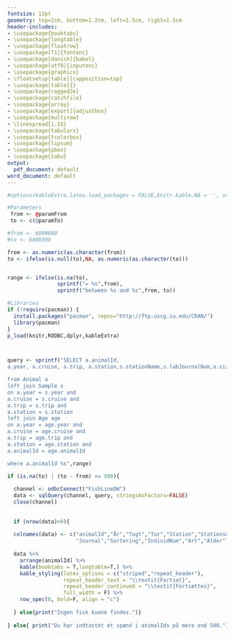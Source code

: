 ```yaml
---
fontsize: 12pt
geometry: top=2cm, bottom=1.2cm, left=1.5cm, right=1.5cm
header-includes:
- \usepackage{booktabs}
- \usepackage{longtable}
- \usepackage{floatrow}
- \usepackage[T1]{fontenc}
- \usepackage[danish]{babel}
- \usepackage[utf8]{inputenc}
- \usepackage{graphicx}
- \floatsetup[table]{capposition=top}
- \usepackage[table]{}
- \usepackage{ragged2e}
- \usepackage{catchfile}
- \usepackage{array}
- \usepackage[export]{adjustbox}
- \usepackage{multirow}
- \linespread{1.15}
- \usepackage{tabularx}
- \usepackage{tcolorbox}
- \usepackage{lipsum}
- \usepackage{pbox}
- \usepackage{tabu}
output:
  pdf_document: default
word_document: default
---
```

  
  \renewcommand{\familydefault}{\sfdefault}
\sffamily


```r
#options(kableExtra.latex.load_packages = FALSE,knitr.kable.NA = '', scipen = 999)

#Parameters
 from <- @paramFrom
 to <- c(@paramTo)

#from <- 6000000
#to <- 6000300

from <- as.numeric(as.character(from))
to <- ifelse(is.null(to),NA, as.numeric(as.character(to)))


range <- ifelse(is.na(to), 
                sprintf("= %s",from), 
                sprintf("between %s and %s",from, to))
```




```r

#Libraries
if (!require(pacman)) {
  install.packages("pacman", repos="http://ftp.ussg.iu.edu/CRAN/")
  library(pacman)
}
p_load(knitr,RODBC,dplyr,kableExtra)




```

\section{Resultat}

```r

query <- sprintf("SELECT a.animalId, 
a.year, a.cruise, a.trip, a.station,s.stationName,s.labJournalNum,a.sizeSortingEU,a.individNum,a.speciesCode,age.age

from Animal a
left join Sample s
on a.year = s.year and
a.cruise = s.cruise and
a.trip = s.trip and
a.station = s.station
left join Age age
on a.year = age.year and
a.cruise = age.cruise and
a.trip = age.trip and
a.station = age.station and
a.animalId = age.animalId

where a.animalId %s",range)

if (is.na(to) | (to - from) <= 500){
  
  channel <- odbcConnect("FishLineDW")
  data <- sqlQuery(channel, query, stringsAsFactors=FALSE) 
  close(channel)
  
  
  if (nrow(data)>0){
    
  colnames(data) <- c("animalId","År","Togt","Tur","Station","Stationsnavn",
                      "Journal","Sortering","IndividNum","Art","Alder")
  
  data %>% 
    arrange(animalId) %>% 
    kable(booktabs = T,longtable=T,) %>% 
    kable_styling(latex_options = c("striped","repeat_header"),
                  repeat_header_text = "\\textit{Fortsat}",
                  repeat_header_continued = "\\textit{Fortsættes}",
                  full_width = F) %>% 
    row_spec(0, bold=F, align = "c")
 
  } else{print("Ingen fisk kunne findes.")}
 
} else{ print("Du har indtastet et spænd i animalIds på mere end 500.")}



```


<!-- animalIdLookup -->